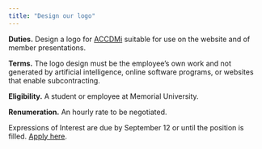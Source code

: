 ```yaml
---
title: "Design our logo"
---
```


**Duties.** Design a logo for [ACCDMi](https://ahurford.github.io/accdmi-website/) suitable for use on the website and of member presentations.  

**Terms.** The logo design must be the employee's own work and not generated by artificial intelligence, online software programs, or websites that enable subcontracting.   

**Eligibility.** A student or employee at Memorial University.   

**Renumeration.** An hourly rate to be negotiated. 

Expressions of Interest are due by September 12 or until the position is filled. [Apply here](https://docs.google.com/forms/d/e/1FAIpQLSfJJn4CmKCbWgoAVYMIoWUogSNxAy6hcOpeHcIAWhOOOP2bFA/viewform?usp=header). 